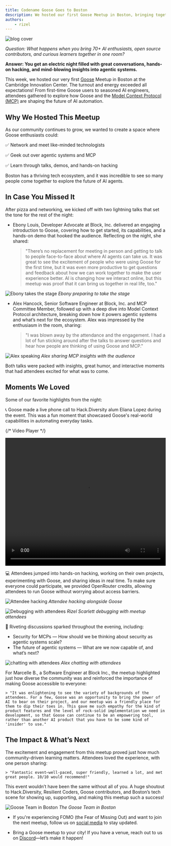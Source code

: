 ```yaml
---
title: Codename Goose Goes to Boston
description: We hosted our first Goose Meetup in Boston, bringing together over 70 community members for lightning talks, hacking, and lively conversations about agentic systems and the future of MCPs.
authors: 
    - rizel
---
```



![blog cover](goose_goes_to_boston_banner.png)

*Question: What happens when you bring 70+ AI enthusiasts, open source contributors, and curious learners together in one room?*

**Answer: You get an electric night filled with great conversations, hands-on hacking, and mind-blowing insights into agentic systems.**

This week, we hosted our very first [Goose](https://block.github.io/goose) Meetup in Boston at the Cambridge Innovation Center. The turnout and energy exceeded all expectations! From first-time Goose users to seasoned AI engineers, attendees gathered to explore how Goose and the [Model Context Protocol (MCP)](https://modelcontextprotocol.io/introduction) are shaping the future of AI automation.

<!--truncate-->

## Why We Hosted This Meetup

As our community continues to grow, we wanted to create a space where Goose enthusiasts could:

✅ Network and meet like-minded technologists

✅ Geek out over agentic systems and MCP

✅ Learn through talks, demos, and hands-on hacking

Boston has a thriving tech ecosystem, and it was incredible to see so many people come together to explore the future of AI agents.

## In Case You Missed It

After pizza and networking, we kicked off with two lightning talks that set the tone for the rest of the night:

-  Ebony Louis, Developer Advocate at Block, Inc. delivered an engaging introduction to Goose, covering how to get started, its capabilities, and a hands-on demo that hooked the audience. Reflecting on the night, she shared:

    > "There’s no replacement for meeting in person and getting to talk to people face-to-face about where AI agents can take us. It was great to see the excitement of people who were using Goose for the first time, but it was even more productive to get questions and feedback about how we can work together to make the user experience better. AI is changing how we interact online, but this meetup was proof that it can bring us together in real life, too."

![Ebony takes the stage](ebony_preparing.jpg)
_Ebony preparing to take the stage_

-  Alex Hancock, Senior Software Engineer at Block, Inc. and MCP Committee Member, followed up with a deep dive into Model Context Protocol architecture, breaking down how it powers agentic systems and what’s next for the ecosystem. Alex was impressed by the enthusiasm in the room, sharing:

    > "I was blown away by the attendance and the engagement. I had a lot of fun sticking around after the talks to answer questions and hear how people are thinking of using Goose and MCP."

![Alex speaking](alex_speaking.jpg)
_Alex sharing MCP insights with the audience_
 
Both talks were packed with insights, great humor, and interactive moments that had attendees excited for what was to come.

## Moments We Loved 

Some of our favorite highlights from the night:

📞 Goose made a live phone call to Hack.Diversity alum Eliana Lopez during the event. This was a fun moment that showcased Goose's real-world capabilities in automating everyday tasks.


{/* Video Player */}
<div style={{ width: '100%', maxWidth: '800px', margin: '0 auto' }}>
  <video 
    controls 
    width="100%" 
    height="400px"
    playsInline
  >
    <source src={require('@site/static/videos/goose_makes_a_call.mp4').default} type="video/mp4" />
    Your browser does not support the video tag.
  </video>
</div>

💻 Attendees jumped into hands-on hacking, working on their own projects, experimenting with Goose, and sharing ideas in real time. To make sure everyone could participate, we provided OpenRouter credits, allowing attendees to run Goose without worrying about access barriers.


![Attendee hacking](attendee_hacking.jpg)
_Attendee hacking alongside Goose_


![Debugging with attendees](debugging_with_attendees.jpg)
_Rizel Scarlett debugging with meetup attendees_


💬 Riveting discussions sparked throughout the evening, including:
- Security for MCPs — How should we be thinking about security as agentic systems scale?
- The future of agentic systems — What are we now capable of, and what’s next?

![chatting with attendees](goose_boston_conversations.jpg)
_Alex chatting with attendees_

For Marcelle B., a Software Engineer at Block Inc., the meetup highlighted just how diverse the community was and reinforced the importance of making Goose accessible to everyone:

    > "It was enlightening to see the variety of backgrounds of the attendees. For a few, Goose was an opportunity to bring the power of AI to bear on their project, and our meetup was a friendly place for them to dip their toes in. This gave me such empathy for the kind of product features and the level of rock-solid implementation we need in development, so that Goose can continue to be an empowering tool, rather than another AI product that you have to be some kind of 'insider' to use."

## The Impact & What’s Next

The excitement and engagement from this meetup proved just how much community-driven learning matters. Attendees loved the experience, with one person sharing:

    > "Fantastic event—well-paced, super friendly, learned a lot, and met great people. 10/10 would recommend!"

This event wouldn’t have been the same without all of you. A huge shoutout to Hack.Diversity, Resilient Coders, Goose contributors, and Boston’s tech scene for showing up, supporting, and making this meetup such a success!


![Goose Team in Boston](goose_team_in_boston.jpg)
_The Goose Team in Boston_


- If you're experiencing FOMO (the Fear of Missing Out) and want to join the next meetup, follow us on [social media](https://linktr.ee/blockopensource) to stay updated.

- Bring a Goose meetup to your city! If you have a venue, reach out to us on [Discord](https://discord.gg/block-opensource)—let’s make it happen!

<head>
  <meta property="og:title" content="Codename Goose Goes to Boston" />
  <meta property="og:type" content="article" />
  <meta property="og:url" content="https://block.github.io/goose/blog/2025/03/21/goose-boston-meetup" />
  <meta property="og:description" content="We hosted our first Goose Meetup in Boston, bringing together over 70 community members for lightning talks, hacking, and lively conversations about agentic systems and the future of MCPs." />
  <meta property="og:image" content="http://block.github.io/goose/assets/images/goose_goes_to_boston_banner-3ef0eedeb9d3eac56907c0c5e615d919.png" />
  <meta name="twitter:card" content="summary_large_image" />
  <meta property="twitter:domain" content="block.github.io/goose" />
  <meta name="twitter:title" content="Codename Goose Goes to Boston" />
  <meta name="twitter:description" content="We hosted our first Goose Meetup in Boston, bringing together over 70 community members for lightning talks, hacking, and lively conversations about agentic systems and the future of MCPs." />
  <meta name="twitter:image" content="http://block.github.io/goose/assets/images/goose_goes_to_boston_banner-3ef0eedeb9d3eac56907c0c5e615d919.png" />
</head>